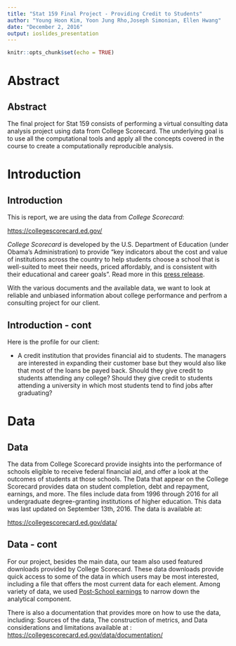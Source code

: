 ```yaml
---
title: "Stat 159 Final Project - Providing Credit to Students"
author: "Young Hoon Kim, Yoon Jung Rho,Joseph Simonian, Ellen Hwang"
date: "December 2, 2016"
output: ioslides_presentation
---
```


```r
knitr::opts_chunk$set(echo = TRUE)
```

# Abstract

## Abstract

The final project for Stat 159 consists of performing a virtual consulting data analysis project using data from College Scorecard. The underlying goal is to use all the computational tools and apply all the concepts covered in the course to create a computationally reproducible analysis. 

# Introduction

## Introduction
This is report, we are using the data from _College Scorecard_:

[https://collegescorecard.ed.gov/](https://collegescorecard.ed.gov/)

_College Scorecard_ is developed by the U.S. Department of Education (under Obama's Administration) to provide "key indicators about the cost and value of institutions across the country to help students choose a school that is well-suited to meet their needs, priced affordably, and is consistent with their educational and career goals". Read more in this [press release](http://www.ed.gov/news/press-releases/education-department-releases-college-scorecard-help-students-choose-best-college-them).

With the various documents and the available data, we want to look at reliable and unbiased information about college performance and perfrom a consulting project for our client.


## Introduction - cont

Here is the profile for our client:

- A credit institution that provides financial aid to students. The managers are interested in expanding their customer base but they would also like that most of the loans be payed back. Should they give credit to students attending any college? Should they give credit to students attending a university in which most students tend to find jobs after graduating?

# Data

## Data

The data from College Scorecard provide insights into the performance of schools eligible to receive federal financial aid, and offer a look at the outcomes of students at those schools. The Data that appear on the College Scorecard provides data on student completion, debt and repayment, earnings, and more. The files include data from 1996 through 2016 for all undergraduate degree-granting institutions of higher education. This data was last updated on September 13th, 2016. The data is available at:

[https://collegescorecard.ed.gov/data/](https://collegescorecard.ed.gov/data/)

## Data - cont

For our project, besides the main data, our team also used featured downloads provided by College Scorecard. These data downloads provide quick access to some of the data in which users may be most interested, including a file that offers the most current data for each element. Among variety of data, we used [Post-School earnings](https://ed-public-download.apps.cloud.gov/downloads/Most-Recent-Cohorts-Treasury-Elements.csv) to narrow down the analytical component.

There is also a documentation that provides more on how to use the data, including: Sources of the data, The construction of metrics, and Data considerations and limitations available at :
[https://collegescorecard.ed.gov/data/documentation/](https://collegescorecard.ed.gov/data/documentation/)

